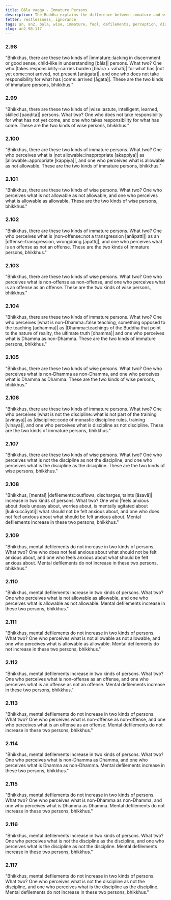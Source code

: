 ```yaml
---
title: Bāla vagga - Immature Persons
description: The Buddha explains the difference between immature and wise persons, and how mental defilements increase or decrease based on how one perceives.
fetter: restlessness, ignorance
tags: an, an2, bala, wise, immature, fool, defilements, perception, discipline, dhamma, vinaya, offense, allowable, ignorance, wisdom, anxiety, mental agitation, restlessness
slug: an2.98-117
---
```


### 2.98

"Bhikkhus, there are these two kinds of |immature::lacking in discernment or good sense, child-like in understanding [bāla]| persons. What two? One who |takes responsibility::carries burden [bhāra + vahati]| for what has |not yet come::not arrived, not present [anāgata]|, and one who does not take responsibility for what has |come::arrived [āgata]|. These are the two kinds of immature persons, bhikkhus."

### 2.99

"Bhikkhus, there are these two kinds of |wise::astute, intelligent, learned, skilled [paṇḍita]| persons. What two? One who does not take responsibility for what has not yet come, and one who takes responsibility for what has come. These are the two kinds of wise persons, bhikkhus."

### 2.100

"Bhikkhus, there are these two kinds of immature persons. What two? One who perceives what is |not allowable::inappropriate [akappiya]| as |allowable::appropriate [kappiya]|, and one who perceives what is allowable as not allowable. These are the two kinds of immature persons, bhikkhus."

### 2.101

"Bhikkhus, there are these two kinds of wise persons. What two? One who perceives what is not allowable as not allowable, and one who perceives what is allowable as allowable. These are the two kinds of wise persons, bhikkhus."

### 2.102

"Bhikkhus, there are these two kinds of immature persons. What two? One who perceives what is |non-offense::not a transgression [anāpatti]| as an |offense::transgression, wrongdoing [āpatti]|, and one who perceives what is an offense as not an offense. These are the two kinds of immature persons, bhikkhus."

### 2.103

"Bhikkhus, there are these two kinds of wise persons. What two? One who perceives what is non-offense as non-offense, and one who perceives what is an offense as an offense. These are the two kinds of wise persons, bhikkhus."

### 2.104

"Bhikkhus, there are these two kinds of immature persons. What two? One who perceives |what is non-Dhamma::false teaching, something opposed to the teaching [adhamma]| as |Dhamma::teachings of the Buddha that point to the nature of reality, the ultimate truth [dhamma]| and one who perceives what is Dhamma as non-Dhamma. These are the two kinds of immature persons, bhikkhus."

### 2.105

"Bhikkhus, there are these two kinds of wise persons. What two? One who perceives what is non-Dhamma as non-Dhamma, and one who perceives what is Dhamma as Dhamma. These are the two kinds of wise persons, bhikkhus."

### 2.106

"Bhikkhus, there are these two kinds of immature persons. What two? One who perceives |what is not the discipline::what is not part of the training [avinaya]| as |discipline::code of monastic discipline rules, training [vinaya]|, and one who perceives what is discipline as not discipline. These are the two kinds of immature persons, bhikkhus."

### 2.107

"Bhikkhus, there are these two kinds of wise persons. What two? One who perceives what is not the discipline as not the discipline, and one who perceives what is the discipline as the discipline. These are the two kinds of wise persons, bhikkhus."

### 2.108

"Bhikkhus, [mental] |defilements::outflows, discharges, taints [āsavā]| increase in two kinds of persons. What two? One who |feels anxious about::feels uneasy about, worries about, is mentally agitated about [kukkuccāyati]| what should not be felt anxious about, and one who does not feel anxious about what should be felt anxious about. Mental defilements increase in these two persons, bhikkhus."

### 2.109

"Bhikkhus, mental defilements do not increase in two kinds of persons. What two? One who does not feel anxious about what should not be felt anxious about, and one who feels anxious about what should be felt anxious about. Mental defilements do not increase in these two persons, bhikkhus."

### 2.110

"Bhikkhus, mental defilements increase in two kinds of persons. What two? One who perceives what is not allowable as allowable, and one who perceives what is allowable as not allowable. Mental defilements increase in these two persons, bhikkhus."

### 2.111

"Bhikkhus, mental defilements do not increase in two kinds of persons. What two? One who perceives what is not allowable as not allowable, and one who perceives what is allowable as allowable. Mental defilements do not increase in these two persons, bhikkhus."

### 2.112

"Bhikkhus, mental defilements increase in two kinds of persons. What two? One who perceives what is non-offense as an offense, and one who perceives what is an offense as not an offense. Mental defilements increase in these two persons, bhikkhus."

### 2.113

"Bhikkhus, mental defilements do not increase in two kinds of persons. What two? One who perceives what is non-offense as non-offense, and one who perceives what is an offense as an offense. Mental defilements do not increase in these two persons, bhikkhus."

### 2.114

"Bhikkhus, mental defilements increase in two kinds of persons. What two? One who perceives what is non-Dhamma as Dhamma, and one who perceives what is Dhamma as non-Dhamma. Mental defilements increase in these two persons, bhikkhus."

### 2.115

"Bhikkhus, mental defilements do not increase in two kinds of persons. What two? One who perceives what is non-Dhamma as non-Dhamma, and one who perceives what is Dhamma as Dhamma. Mental defilements do not increase in these two persons, bhikkhus."

### 2.116

"Bhikkhus, mental defilements increase in two kinds of persons. What two? One who perceives what is not the discipline as the discipline, and one who perceives what is the discipline as not the discipline. Mental defilements increase in these two persons, bhikkhus."

### 2.117

"Bhikkhus, mental defilements do not increase in two kinds of persons. What two? One who perceives what is not the discipline as not the discipline, and one who perceives what is the discipline as the discipline. Mental defilements do not increase in these two persons, bhikkhus."